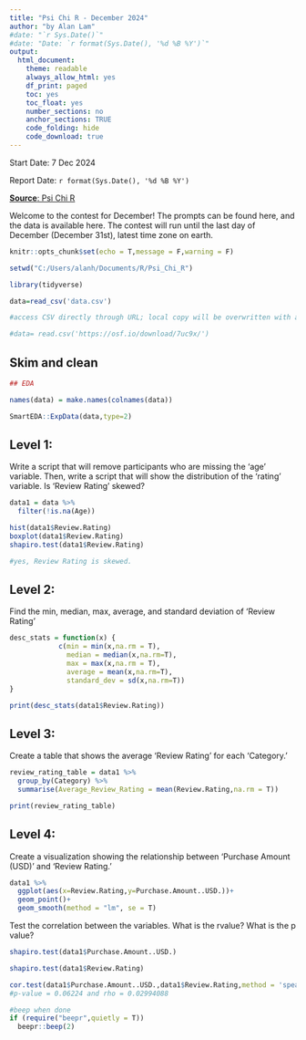 ```yaml
---
title: "Psi Chi R - December 2024"
author: "by Alan Lam"
#date: "`r Sys.Date()`"
#date: "Date: `r format(Sys.Date(), '%d %B %Y')`" 
output:
  html_document:
    theme: readable
    always_allow_html: yes
    df_print: paged
    toc: yes
    toc_float: yes
    number_sections: no
    anchor_sections: TRUE
    code_folding: hide
    code_download: true
---
```


Start Date: 7 Dec 2024

Report Date: `r format(Sys.Date(), '%d %B %Y')`

[**Source**: Psi Chi R](https://osf.io/ebkcj/)

Welcome to the contest for December! The prompts can be found here, and the data is available here. The contest will run until the last day of December (December 31st), latest time zone on earth.

```r
knitr::opts_chunk$set(echo = T,message = F,warning = F)

setwd("C:/Users/alanh/Documents/R/Psi_Chi_R")

library(tidyverse)

data=read_csv('data.csv')

#access CSV directly through URL; local copy will be overwritten with a different month's data

#data= read.csv('https://osf.io/download/7uc9x/')
```

## Skim and clean
```r
## EDA

names(data) = make.names(colnames(data))

SmartEDA::ExpData(data,type=2)

```


## Level 1: 
Write a script that will remove participants who are missing the ‘age’ variable. Then, write a script that will show the distribution of the ‘rating’ variable. Is ‘Review Rating’ skewed?

```r
data1 = data %>% 
  filter(!is.na(Age))

hist(data1$Review.Rating)
boxplot(data1$Review.Rating)
shapiro.test(data1$Review.Rating)

#yes, Review Rating is skewed.
```

## Level 2: 
Find the min, median, max, average, and standard deviation of ‘Review Rating’

```r
desc_stats = function(x) {
            c(min = min(x,na.rm = T),
              median = median(x,na.rm=T),
              max = max(x,na.rm = T),
              average = mean(x,na.rm=T),
              standard_dev = sd(x,na.rm=T))
}

print(desc_stats(data1$Review.Rating))
```

## Level 3: 
Create a table that shows the average ‘Review Rating’ for each ‘Category.'

```r
review_rating_table = data1 %>% 
  group_by(Category) %>% 
  summarise(Average_Review_Rating = mean(Review.Rating,na.rm = T))

print(review_rating_table)
```

## Level 4: 
Create a visualization showing the relationship between ‘Purchase Amount (USD)’ and ‘Review Rating.’ 

```r

data1 %>% 
  ggplot(aes(x=Review.Rating,y=Purchase.Amount..USD.))+
  geom_point()+
  geom_smooth(method = "lm", se = T) 


```

Test the correlation between the variables. What is the rvalue? What is the p value?
```r
shapiro.test(data1$Purchase.Amount..USD.)

shapiro.test(data1$Review.Rating)

cor.test(data1$Purchase.Amount..USD.,data1$Review.Rating,method = 'spearman')
#p-value = 0.06224 and rho = 0.02994088
```



```r
#beep when done
if (require("beepr",quietly = T))
  beepr::beep(2)
```

